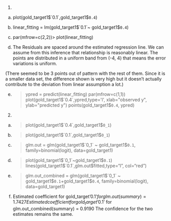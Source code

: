 1.
a.	plot(gold_target1$`0.1`,gold_target1$`0.4`)

b.	linear_fitting = lm(gold_target1$`0.1`~ gold_target1$`0.4`)

c.	par(mfrow=c(2,2))> plot(linear_fitting)

d.	The Residuals are spaced around the estimated regression line. We can assume from this inference that relationship is reasonably linear. The points are distributed in a uniform band from (-4, 4) that means the error variations is uniform.

(There seemed to be 3 points out of pattern with the rest of them. Since it is a smaller data set, the difference shown is very high but it doesn’t actually contribute to the deviation from linear assumption a lot.) 

e.	>ypred = predict(linear_fitting)
> par(mfrow=c(1,1))
      > plot(gold_target1$`0.4`,ypred,type='l', xlab="observed y", ylab="predicted y")
      > points(gold_target1$`0.4`, ypred)



2.

a. > plot(gold_target1$`0.4`,gold_target1$`0_1`)

b. > plot(gold_target1$`0.1`,gold_target1$`0_1`)

c. > glm.out = glm(gold_target1$`0_1` ~ gold_target1$`0.1`, family=binomial(logit), data=gold_target1)

d. > plot(gold_target1$`0_1`~gold_target1$`0.1`)
   > lines(gold_target1$`0.1`,glm.out$fitted,type="l", col="red")

e. > glm.out_combined = glm(gold_target1$`0_1` ~ gold_target1$`0.1`+gold_target1$`0.4`, family=binomial(logit), data=gold_target1)

f. Estimated coefficient for gold_target$’0.1’ for glm.out(summary) = 1.7427
Estimated coefficient for gold_target$’0.1’ for glm.out_combined(summary) = 0.9190
The confidence for the two estimates remains the same.  
